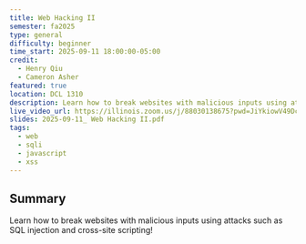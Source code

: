 ```yaml
---
title: Web Hacking II
semester: fa2025
type: general
difficulty: beginner
time_start: 2025-09-11 18:00:00-05:00
credit:
  - Henry Qiu
  - Cameron Asher
featured: true
location: DCL 1310
description: Learn how to break websites with malicious inputs using attacks such as SQL injection and cross-site scripting!
live_video_url: https://illinois.zoom.us/j/88030138675?pwd=JiYkiowV49DcJRSNw0aQfQU9YgNi6l.1
slides: 2025-09-11_ Web Hacking II.pdf
tags:
  - web
  - sqli
  - javascript
  - xss
---
```

## Summary
Learn how to break websites with malicious inputs using attacks such as SQL injection and cross-site scripting!

